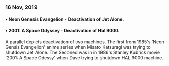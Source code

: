 
### 16 Nov, 2019

<Collage
  photos={evsp}
  title="Parallels #1"
  href="parallels-1"
  totalPages={0}
  initialLength={8}
  disallowScrollLoad={true}
/>

#### • Neon Genesis Evangelion - Deactivation of Jet Alone.

#### • 2001: A Space Odyssey - Deactivation of Hal 9000.

A parallel depicts deactivation of two machines. The first from 1985's 'Neon Gensis Evangelion' anime series when Misato Katsuragi was trying to shutdown Jet Alone.
The Seconed was in in 1986's Stanley Kubrick movie '2001: A Space Odessy' when Dave trying to shutdown HAL 9000 machine.

